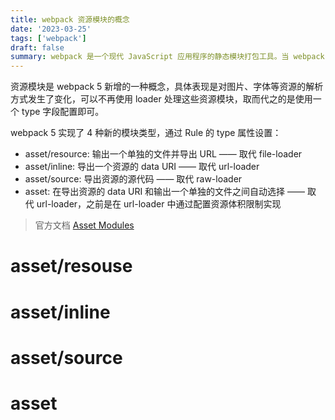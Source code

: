 ```yaml
---
title: webpack 资源模块的概念
date: '2023-03-25'
tags: ['webpack']
draft: false
summary: webpack 是一个现代 JavaScript 应用程序的静态模块打包工具。当 webpack 处理应用程序时，它会将一切资源都看作是模块，不管是代码资源如 JS、CSS 等，还是非代码资源如图片、字体等，这些模块之间是会存在依赖关系的。从入口开始，它会递归地构建一个依赖关系图，其中包含应用程序所需的每个模块，然后将这些模块打包成一个或多个bundle。在 webpack 中，entry、output、loader、plugins 和 mode 等配置项决定了如何构建依赖关系图。
---
```


资源模块是 webpack 5 新增的一种概念，具体表现是对图片、字体等资源的解析方式发生了变化，可以不再使用 loader 处理这些资源模块，取而代之的是使用一个 type 字段配置即可。

webpack 5 实现了 4 种新的模块类型，通过 Rule 的 type 属性设置：

- asset/resource: 输出一个单独的文件并导出 URL —— 取代 file-loader
- asset/inline: 导出一个资源的 data URI —— 取代 url-loader
- asset/source: 导出资源的源代码 —— 取代 raw-loader
- asset: 在导出资源的 data URI 和输出一个单独的文件之间自动选择 —— 取代 url-loader，之前是在 url-loader 中通过配置资源体积限制实现

> 官方文档 [Asset Modules](https://webpack.js.org/guides/asset-modules/)

# asset/resouse

# asset/inline

# asset/source

# asset
